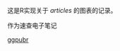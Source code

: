 这是R实现关于 *articles* 的图表的记录。

作为速查电子笔记

[ggpubr](https://www.datanovia.com/en/blog/author/kassambara/)
